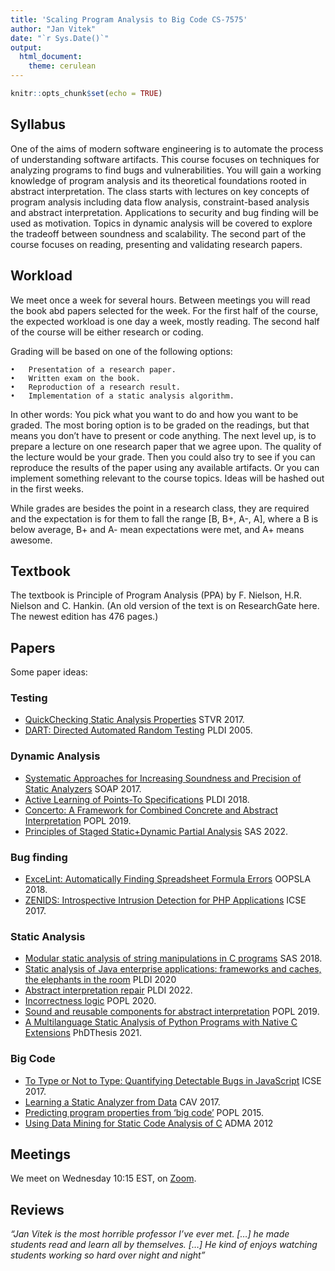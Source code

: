 ```yaml
---
title: 'Scaling Program Analysis to Big Code CS-7575'
author: "Jan Vitek"
date: "`r Sys.Date()`"
output: 
  html_document:
    theme: cerulean
---
```


```r
knitr::opts_chunk$set(echo = TRUE)
```

## Syllabus 

One of the aims of modern software engineering is to automate the process of understanding software artifacts. This course focuses on techniques for analyzing programs to find bugs and vulnerabilities. You will gain a working knowledge of program analysis and its theoretical foundations rooted in abstract interpretation. The class starts with lectures on key concepts of program analysis including data flow analysis, constraint-based analysis and abstract interpretation. Applications to security and bug finding will be used as motivation. Topics in dynamic analysis will be covered to explore the tradeoff between soundness and scalability. The second part of the course focuses on reading, presenting and validating research papers.

## Workload 

We meet once a week for several hours. Between meetings you will read the book abd papers selected for the week. For the first half of the course, the expected workload is one day a week, mostly reading.  The second half of the course will be either research or coding.

Grading will be based on one of the following options:

	•	Presentation of a research paper.
	•	Written exam on the book.
	•	Reproduction of a research result.
	•	Implementation of a static analysis algorithm.

In other words: You pick what you want to do and how you want to be graded. The most boring option is to be graded on the readings, but that means you don't have to present or code anything. The next level up, is to prepare a lecture on one research paper that we agree upon. The quality of the lecture would be your grade. Then you could also try to see if you can reproduce the results of the paper using any available artifacts. Or you can implement something relevant to the course topics. Ideas will be hashed out in the first weeks.

While grades are besides the point in a research class, they are required and the expectation is for them to fall the range [B, B+, A-, A], where a B is below average, B+ and A- mean expectations were met, and A+ means awesome.

## Textbook 

The textbook is Principle of Program Analysis (PPA) by F. Nielson, H.R. Nielson and C. Hankin. (An old version of the text is on ResearchGate here. The newest edition has 476 pages.)

## Papers

Some paper ideas:

### Testing

  * [QuickChecking Static Analysis Properties](pubs/quickcheck-15.pdf) STVR 2017. 
  * [DART: Directed Automated Random Testing](pubs/concolic.pdf) PLDI 2005.
  
### Dynamic Analysis

  * [Systematic Approaches for Increasing Soundness and Precision of Static Analyzers](pubs/inc-sound-17.pdf) SOAP 2017.
  * [Active Learning of Points-To Specifications](pubs/atlas.pdf) PLDI 2018. 
  * [Concerto: A Framework for Combined Concrete and Abstract Interpretation](pubs/concerto.pdf) POPL 2019.
  * [Principles of Staged Static+Dynamic Partial Analysis](pubs/sas.pdf) SAS 2022.

### Bug finding
 
  * [ExceLint: Automatically Finding Spreadsheet Formula Errors](pubs/exel.pdf) OOPSLA 2018. 
  * [ZENIDS: Introspective Intrusion Detection for PHP Applications](pubs/zenids.pdf) ICSE 2017.

### Static Analysis

  * [Modular static analysis of string manipulations in C programs](pubs/modular.pdf) SAS 2018.  
  * [Static analysis of Java enterprise applications: frameworks and caches, the elephants in the room](pubs/elephant.pdf) PLDI 2020
  * [Abstract interpretation repair](pubs/repair.pdf) PLDI 2022.
  * [Incorrectness logic](pubs/incorrect.pdf) POPL 2020.
  * [Sound and reusable components for abstract interpretation](pubs/components.pdf) POPL 2019.
  * [A Multilanguage Static Analysis of Python Programs with Native C Extensions](pubs/monat.pdf) PhDThesis 2021.

### Big Code

 * [To Type or Not to Type: Quantifying Detectable Bugs in JavaScript](pubs/no-type.pdf) ICSE 2017. 
 * [Learning a Static Analyzer from Data](pubs/learn-static.pdf) CAV 2017.
 * [Predicting program properties from 'big code'](pubs/fatcode.pdf) POPL 2015.
 * [Using Data Mining for Static Code Analysis of C](pubs/learn-static.pdf)  ADMA 2012

## Meetings

We meet on Wednesday 10:15 EST, on [Zoom](https://northeastern.zoom.us/my/jvroom).
 
## Reviews

_“Jan Vitek is the most horrible professor I’ve ever met. […] he made students read and learn all by themselves. […] He kind of enjoys watching students working so hard over night and night”_